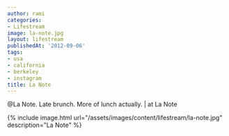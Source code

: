 ```yaml
---
author: rami
categories:
- Lifestream
image: la-note.jpg
layout: lifestream
publishedAt: '2012-09-06'
tags:
- usa
- california
- berkeley
- instagram
title: La Note
---
```


@La Note. Late brunch. More of lunch actually. | at La Note

{% include image.html url="/assets/images/content/lifestream/la-note.jpg" description="La Note" %}